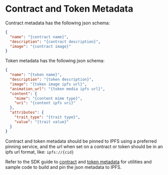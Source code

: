 # Contract and Token Metadata


Contract metadata has the following json schema:

```json twoslash
{
  "name": "{contract name}",
  "description": "{contract description}",
  "image": "{contract image}"
} 
```

Token metadata has the following json schema:

```json twoslash
{
  "name": "{token name}",
  "description": "{token description}",
  "image": "{token image ipfs url}",
  "animation_url": "{token media ipfs url}",
  "content": {
    "mime": "{content mime type}",
    "uri": "{content ipfs uri}"
  },
  "attributes": {
    "trait_type": "{trait type}",
    "value": "{trait value}"
  }
}
```

Contract and token metadata should be pinned to IPFS using a preferred pinning service, 
and the url when set on a contract or token should be in an ipfs url format, like: `ipfs://{cid}`

Refer to the SDK guide to [contract](/protocol-sdk/metadata/contract-metadata) and [token metadata](/protocol-sdk/metadata/token-metadata) for utilities and sample code to build and pin the json metadata to IPFS.